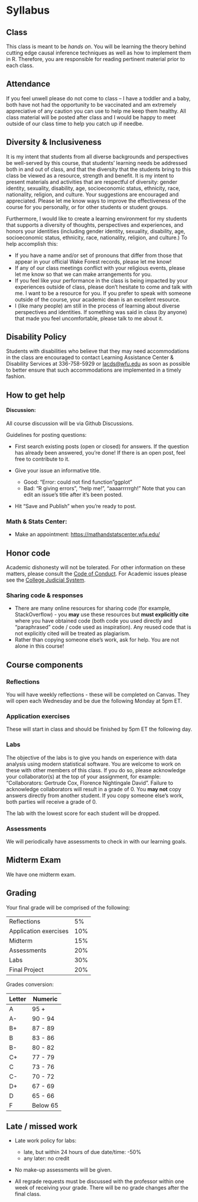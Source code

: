 # Syllabus

## Class

This class is meant to be *hands on*.
You will be learning the theory behind cutting edge causal inference techniques as well as how to implement them in R.
Therefore, you are responsible for reading pertinent material prior to each class.

## Attendance

If you feel unwell please do not come to class -- I have a toddler and a baby, both have not had the opportunity to be vaccinated and am extremely appreciative of any caution you can use to help me keep them healthy. All class material will be posted after class and I would be happy to meet outside of our class time to help you catch up if needbe. 

## Diversity & Inclusiveness

It is my intent that students from all diverse backgrounds and perspectives be well-served by this course, that students' learning needs be addressed both in and out of class, and that the diversity that the students bring to this class be viewed as a resource, strength and benefit.
It is my intent to present materials and activities that are respectful of diversity: gender identity, sexuality, disability, age, socioeconomic status, ethnicity, race, nationality, religion, and culture.
Your suggestions are encouraged and appreciated.
Please let me know ways to improve the effectiveness of the course for you personally, or for other students or student groups.

Furthermore, I would like to create a learning environment for my students that supports a diversity of thoughts, perspectives and experiences, and honors your identities (including gender identity, sexuality, disability, age, socioeconomic status, ethnicity, race, nationality, religion, and culture.) To help accomplish this:

-   If you have a name and/or set of pronouns that differ from those that appear in your official Wake Forest records, please let me know!
-   If any of our class meetings conflict with your religious events, please let me know so that we can make arrangements for you.
-   If you feel like your performance in the class is being impacted by your experiences outside of class, please don't hesitate to come and talk with me. I want to be a resource for you. If you prefer to speak with someone outside of the course, your academic dean is an excellent resource.
-   I (like many people) am still in the process of learning about diverse perspectives and identities. If something was said in class (by anyone) that made you feel uncomfortable, please talk to me about it.

## Disability Policy

Students with disabilities who believe that they may need accommodations in the class are encouraged to contact Learning Assistance Center & Disability Services at 336-758-5929 or [lacds\@wfu.edu](mailto:lacds@wfu.edu) as soon as possible to better ensure that such accommodations are implemented in a timely fashion.

## How to get help

#### Discussion:

All course discussion will be via Github Discussions.

Guidelines for posting questions:

-   First search existing posts (open or closed) for answers.
    If the question has already been answered, you're done!
    If there is an open post, feel free to contribute to it.

-   Give your issue an informative title.

    -   Good: "Error: could not find function "ggplot"
    -   Bad: "R giving errors", "help me!", "aaaarrrrrgh!" Note that you can edit an issue's title after it's been posted.

-   Hit "Save and Publish" when you're ready to post.

### Math & Stats Center:

-   Make an appointment: <https://mathandstatscenter.wfu.edu/>

## Honor code

Academic dishonesty will not be tolerated.
For other information on these matters, please consult the [Code of Conduct](https://studentconduct.wfu.edu/undergraduate-student-handbook/).
For Academic issues please see the [College Judicial System](https://studentconduct.wfu.edu/the-judicial-council/).

### Sharing code & responses

-   There are many online resources for sharing code (for example, StackOverflow) - you **may** use these resources but **must explicitly cite** where you have obtained code (both code you used directly and "paraphrased" code / code used as inspiration). Any reused code that is not explicitly cited will be treated as plagiarism.
-   Rather than copying someone else's work, ask for help. You are not alone in this course!

## Course components

### Reflections

You will have weekly reflections - these will be completed on Canvas.
They will open each Wednesday and be due the following Monday at 5pm ET.

### Application exercises

These will start in class and should be finished by 5pm ET the following day.

### Labs

The objective of the labs is to give you hands on experience with data analysis using modern statistical software.
You are welcome to work on these with other members of this class.
If you do so, please acknowledge your collaborator(s) at the top of your assignment, for example: "Collaborators: Gertrude Cox, Florence Nightingale David".
Failure to acknowledge collaborators will result in a grade of 0.
You **may not** copy answers directly from another student.
If you copy someone else's work, both parties will receive a grade of 0.

The lab with the lowest score for each student will be dropped.

### Assessments

We will periodically have assessments to check in with our learning goals.

## Midterm Exam

We have one midterm exam.

## Grading

Your final grade will be comprised of the following:

 | |
|----------------------|----------------|
Reflections | 5%  
Application exercises | 10%  
Midterm | 15%  
Assessments | 20%  
Labs | 30%  
Final Project | 20%

Grades conversion:


| Letter | Numeric  |
|--------|----------|
| A      | 95 +     |
| A-     | 90 - 94  |
| B+     | 87 - 89  |
| B      | 83 - 86  |
| B-     | 80 - 82  |
| C+     | 77 - 79  |
| C      | 73 - 76  |
| C-     | 70 - 72  |
| D+     | 67 - 69  |
| D      | 65 - 66  |
| F      | Below 65 |

## Late / missed work

-   Late work policy for labs:

    -   late, but within 24 hours of due date/time: -50%
    -   any later: no credit

-   No make-up assessments will be given.

-   All regrade requests must be discussed with the professor within one week of receiving your grade.
    There will be no grade changes after the final class.
